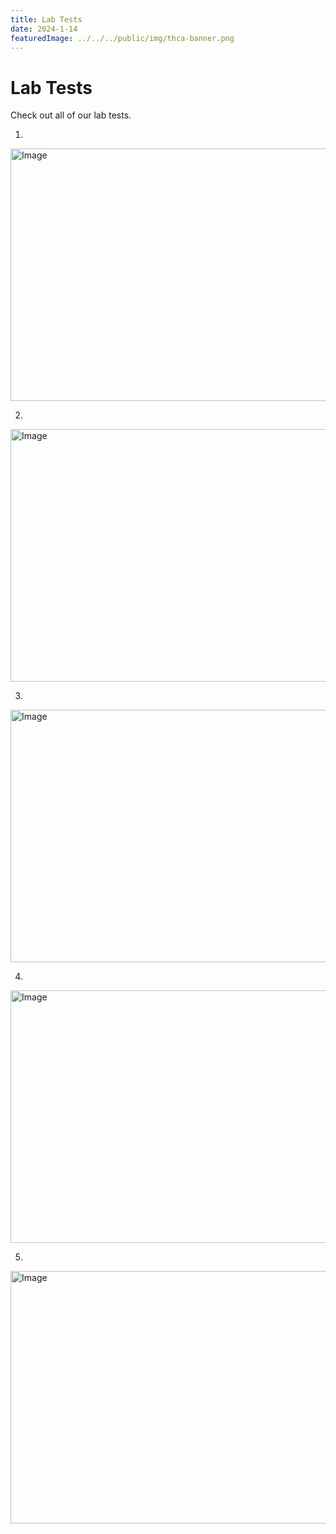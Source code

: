 ```yaml
---
title: Lab Tests
date: 2024-1-14
featuredImage: ../../../public/img/thca-banner.png
---
```


# Lab Tests

Check out all of our lab tests. 

1.

<Image
  src="/img/labs/Flower-COA-Donnie-Burger.jpg"
  width="718"
  height="404"
  alt="Image"
  sizes="100vw"
/>

2.

<Image
  src="/img/labs/Flower-COA-Jealousy-Mintz.jpg"
  width="718"
  height="404"
  alt="Image"
  sizes="100vw"
/>

3.

<Image
  src="/img/labs/Flower-COA-Permanent-Marker.jpg"
  width="718"
  height="404"
  alt="Image"
  sizes="100vw"
/>

4.

<Image
  src="/img/labs/Kombucha-THCA-Potency-COA.jpg"
  width="718"
  height="404"
  alt="Image"
  sizes="100vw"
/>

5.

<Image
  src="/img/labs/Madoma-Gelato-33-THCA-Flower-COA.jpg"
  width="718"
  height="404"
  alt="Image"
  sizes="100vw"
/>


